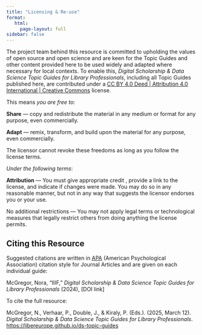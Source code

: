 ```yaml
---
title: "Licensing & Re-use"
format: 
   html:
     page-layout: full
sidebar: false
---
```


The project team behind this resource is committed to upholding the values of open source and open science and are keen for the Topic Guides and other content provided here to be used widely and adapted where necessary for local contexts. To enable this, _Digital Scholarship & Data Science Topic Guides for Library Professionals_, including all Topic Guides published here, are contributed under a [CC BY 4.0 Deed | Attribution 4.0 International | Creative Commons](https://creativecommons.org/licenses/by/4.0/) license.

This means _you are free to_:

**Share** — copy and redistribute the material in any medium or format for any purpose, even commercially.

**Adapt** — remix, transform, and build upon the material for any purpose, even commercially.

The licensor cannot revoke these freedoms as long as you follow the license terms.

_Under the following terms_:

**Attribution** — You must give appropriate credit , provide a link to the license, and indicate if changes were made. You may do so in any reasonable manner, but not in any way that suggests the licensor endorses you or your use.

No additional restrictions — You may not apply legal terms or technological measures that legally restrict others from doing anything the license permits.

## Citing this Resource

Suggested citations are written in [APA](https://apastyle.apa.org/style-grammar-guidelines/references/examples/journal-article-references) (American Psychological Association) citation style for Journal Articles and are given on each individual guide:

McGregor, Nora, “IIIF,” _Digital Scholarship & Data Science Topic Guides for Library Professionals_ (2024), \[DOI link\]  

To cite the full resource:

McGregor, N., Verhaar, P., Double, J., & Kiraly, P. (Eds.). (2025, March 12). _Digital Scholarship & Data Science Topic Guides for Library Professionals_. <https://libereurope.github.io/ds-topic-guides>


